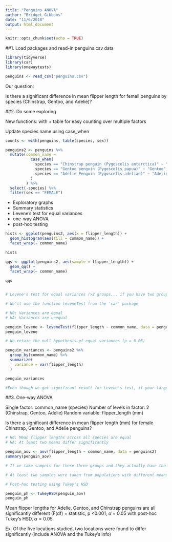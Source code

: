 ```yaml
---
title: "Penguins ANOVA"
author: "Bridget Gibbons"
date: "11/6/2018"
output: html_document
---
```


```r
knitr::opts_chunk$set(echo = TRUE)
```

##1. Load packages and read-in penguins.csv data

```r
library(tidyverse)
library(car)
library(onewaytests)

penguins <- read_csv("penguins.csv")
```

Our question:

Is there a significant difference in mean flipper length for femail penguins by species (Chinstrap, Gentoo, and Adelie)?

##2. Do some exploring

New functions: with + table for easy counting over multiple factors

Update species name using case_when

```r

counts <- with(penguins, table(species, sex))

penguins2 <- penguins %>% 
  mutate(common_name =
           case_when(
             species == "Chinstrap penguin (Pygoscelis antarctica)" ~ "Chinstrap",
             species == "Gentoo penguin (Pygoscelis papua)" ~ "Gentoo",
             species == "Adelie Penguin (Pygoscelis adeliae)" ~ "Adelie"
           )
         ) %>% 
  select(-species) %>% 
  filter(sex == "FEMALE")

```

- Exploratory graphs
- Summary statistics
- Levene's test for equal variances
- one-way ANOVA
- post-hoc testing

```r

hists <- ggplot(penguins2, aes(x = flipper_length)) +
  geom_histogram(aes(fill = common_name)) + 
  facet_wrap(~ common_name)

hists

qqs <- ggplot(penguins2, aes(sample = flipper_length)) +
  geom_qq() +
  facet_wrap(~ common_name)
  
qqs


# Levene's test for equal variances (>2 groups... if you have two groups, use the F-test for equal variances)

# We'll use the function leveneTest from the 'car' package

# H0: Variances are equal
# HA: Variances are unequal

penguin_levene <- leveneTest(flipper_length ~ common_name, data = penguins2)
penguin_levene

# We retain the null hypothesis of equal variances (p = 0.06)

penguin_variances <- penguins2 %>% 
  group_by(common_name) %>% 
  summarize(
    variance = var(flipper_length)
  )

penguin_variances

#Even though we got significant result for Levene's test, if your largest variance is less than 4x the smallest variance, can still use ANOVA
```

##3. One-way ANOVA

Single factor: common_name (species)
Number of levels in factor: 2 (Chinstrap, Gentoo, Adelie)
Random variable: flipper_length (mm)

Is there a significant difference in mean flipper length (mm) for female Chinstrap, Gentoo, and Adelie penguins?

```r
# H0: Mean flipper lengths across all species are equal
# HA: At least two means differ significantly

penguin_aov <- aov(flipper_length ~ common_name, data = penguins2)
summary(penguin_aov)

# If we take sampels for these three groups and they actually have the same mean flipper length, there is nearly a 0% chance that we would have gotten the difference in one or more means that we got, by random chance.

# At least two samples were taken from populations with different means. Which ones are different? All three are different from eachother? Or something else?

# Post-hoc testing using Tukey's HSD

penguin_ph <- TukeyHSD(penguin_aov)
penguin_ph

```

Mean flipper lengths for Adelie, Gentoo, and Chinstrap penguins are all significantly different (F(df) = statistic, p <0.001, $\alpha$ = 0.05 with post-hoc Tukey's HSD, $\alpha = 0.05$.

Ex. Of the five locations studied, two locations were found to differ significantly (include ANOVA and the Tukey's info)